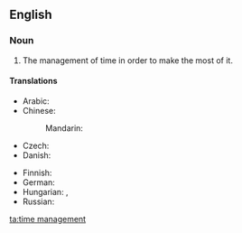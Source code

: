 ==English==
{{wikipedia}}

===Noun===
{{head|en|noun}}

# The management of time in order to make the most of it.

====Translations====
{{trans-top|management of time}}
* Arabic: {{t|ar|الوقَة management}}
* Chinese:
*: Mandarin: {{t-needed|cmn}}
* Czech: {{t|cs|řízení času|n}}
* Danish: {{t|da|tidsledelse|c}}
{{trans-mid}}
* Finnish: {{t|fi|ajanhallinta}}
* German: {{t+|de|Zeitmanagement}}
* Hungarian: {{t+|hu|időbeosztás}}, {{t|hu|időgazdálkodás}}
* Russian: {{t-needed|ru}}
{{trans-bottom}}

[[ta:time management]]